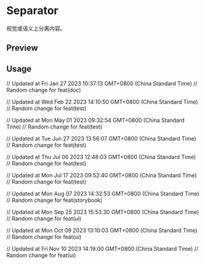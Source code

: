 

<Meta of={SeparatorStories} />

<RadixPrimitiveDocsButton name='separator' />

# Separator

视觉或语义上分离内容。

## Preview

<Canvas of={SeparatorStories.Default} />

## Usage



<Source code={importCode} language='ts' dark />
<Source code={usageCode} language='tsx' dark />

// Updated at Fri Jan 27 2023 10:37:13 GMT+0800 (China Standard Time)
// Random change for feat(doc)

// Updated at Wed Feb 22 2023 14:10:50 GMT+0800 (China Standard Time)
// Random change for feat(test)

// Updated at Mon May 01 2023 09:32:54 GMT+0800 (China Standard Time)
// Random change for feat(test)

// Updated at Tue Jun 27 2023 13:56:07 GMT+0800 (China Standard Time)
// Random change for feat(test)

// Updated at Thu Jul 06 2023 12:48:03 GMT+0800 (China Standard Time)
// Random change for feat(test)

// Updated at Mon Jul 17 2023 09:52:40 GMT+0800 (China Standard Time)
// Random change for feat(test)

// Updated at Mon Aug 07 2023 14:32:53 GMT+0800 (China Standard Time)
// Random change for feat(storybook)

// Updated at Mon Sep 25 2023 15:53:30 GMT+0800 (China Standard Time)
// Random change for feat(ui)

// Updated at Mon Oct 09 2023 13:10:03 GMT+0800 (China Standard Time)
// Random change for feat(ui)

// Updated at Fri Nov 10 2023 14:19:00 GMT+0800 (China Standard Time)
// Random change for feat(ui)
